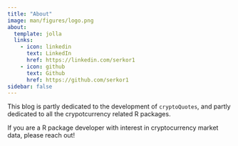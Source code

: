 ```yaml
---
title: "About"
image: man/figures/logo.png
about:
  template: jolla
  links:
    - icon: linkedin
      text: LinkedIn
      href: https://linkedin.com/serkor1
    - icon: github
      text: Github
      href: https://github.com/serkor1
sidebar: false
---
```


This blog is partly dedicated to the development of `cryptoQuotes`, and partly dedicated to all the crypotcurrency related R packages.

::: {.callout-important title="Calling R package developers"}
If you are a R package developer with interest in cryptocurrency market data, please reach out!
:::
